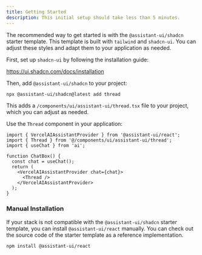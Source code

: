```yaml
---
title: Getting Started
description: This initial setup should take less than 5 minutes.
--- 
```


The recommended way to get started is with the `@assistant-ui/shadcn` starter template. This template is built with `tailwind` and `shadcn-ui`. You can adjust these styles and adapt them to your application as needed.

First, set up `shadcn-ui` by following the installation guide: 

https://ui.shadcn.com/docs/installation

Then, add `@assistant-ui/shadcn` to your project:

```sh
npx @assistant-ui/shadcn@latest add thread
```

This adds a `/components/ui/assistant-ui/thread.tsx` file to your project, which you can adjust as needed.

Use the `Thread` component in your application:

```tsx
import { VercelAIAssistantProvider } from '@assistant-ui/react';
import { Thread } from '@/components/ui/assistant-ui/thread';
import { useChat } from 'ai'; 

function ChatBox() {
  const chat = useChat();
  return (
    <VercelAIAssistantProvider chat={chat}>
      <Thread />
    </VercelAIAssistantProvider>
  );
}
```

### Manual Installation

If your stack is not compatible with the `@assistant-ui/shadcn` starter template, you can install `@assistant-ui/react` manually. 
You can check out the source code of the starter template as a reference implementation.

```sh npm2yarn
npm install @assistant-ui/react
```